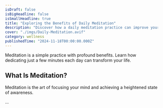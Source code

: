 ```yaml
---
isDraft: false
isBigHeadline: false
isSmallHeadline: true
title: "Exploring the Benefits of Daily Meditation"
description: "Discover how a daily meditation practice can improve your mental clarity and well-being."
cover: "./imgs/Daily-Meditation.avif"
category: wellness
publishedTime: "2024-11-18T00:00:00.000Z"
---
```


Meditation is a simple practice with profound benefits. Learn how dedicating just a few minutes each day can transform your life.

## What Is Meditation?

Meditation is the art of focusing your mind and achieving a heightened state of awareness.

...
